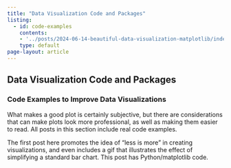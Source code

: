 ```yaml
---
title: "Data Visualization Code and Packages"
listing:
  - id: code-examples
    contents:
    - '../posts/2024-06-14-beautiful-data-visualization-matplotlib/index.qmd'
    type: default
page-layout: article
---
```


## Data Visualization Code and Packages

### Code Examples to Improve Data Visualizations

What makes a good plot is certainly subjective, but there are considerations
that can make plots look more professional, as well as making them easier to
read. All posts in this section include real code examples.

The first post here promotes the idea of "less is more" in creating
visualizations, and even includes a gif that illustrates the effect of
simplifying a standard bar chart. This post has Python/matplotlib code.
<br>
<br>

:::{#code-examples}
:::



